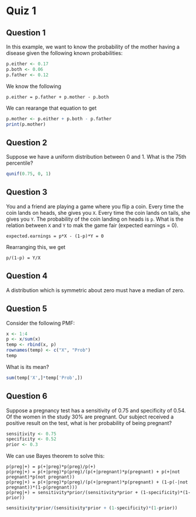 # Quiz 1

## Question 1
In this example, we want to know the probability of the mother having a disease
given the following known probabilities:
```r
p.either <- 0.17
p.both <- 0.06
p.father <- 0.12
```

We know the following

```
p.either = p.father + p.mother - p.both
```

We can rearange that equation to get 

```r
p.mother <- p.either + p.both - p.father
print(p.mother)
```

## Question 2
Suppose we have a uniform distribution between 0 and 1. What is the 75th
percentile?

```r
qunif(0.75, 0, 1)
```

## Question 3
You and a friend are playing a game where you flip a coin. Every time the coin
lands on heads, she gives you `X`. Every time the coin lands on tails, she gives
you `Y`. The probability of the coin landing on heads is `p`. What is the
relation between `X` and `Y` to mak the game fair (expected earnings = 0).
```
expected.earnings = p*X - (1-p)*Y = 0
```

Rearranging this, we get
```
p/(1-p) = Y/X
```

## Question 4
A distribution which is symmetric about zero must have a median of zero.

## Question 5
Consider the following PMF:
```r
x <- 1:4
p <- x/sum(x)
temp <- rbind(x, p)
rownames(temp) <- c("X", "Prob")
temp
```
What is its mean?
```r
sum(temp['X',]*temp['Prob',])
```

## Question 6
Suppose a pregnancy test has a sensitivity of 0.75 and specificity of 0.54.
Of the women in the study 30% are pregnant. Our subject received a positive
result on the test, what is her probability of being pregnant?

```r
sensitivity <- 0.75
specificity <- 0.52
prior <- 0.3
```

We can use Bayes theorem to solve this:
```
p(preg|+) = p(+|preg)*p(preg)/p(+)
p(preg|+) = p(+|preg)*p(preg)/(p(+|pregnant)*p(pregnant) + p(+|not pregnant)*p(not pregnant))
p(preg|+) = p(+|preg)*p(preg)/(p(+|pregnant)*p(pregnant) + (1-p(-|not pregnant))*(1-p(pregnant)))
p(preg|+) = sensitivity*prior/(sensitivity*prior + (1-specificity)*(1-prior))
```

```r
sensitivity*prior/(sensitivity*prior + (1-specificity)*(1-prior))
```